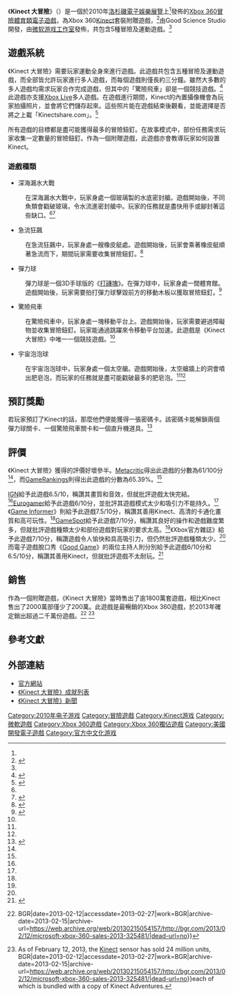 {{Infobox VG
|title = Kinect 大冒險
| image = Image:Kinect Adventures cover.jpg
|caption =
|developer = [[Good_Science_Studio|Good Science Studio]]
|publisher = [[微软游戏工作室|微软游戏工作室]]<ref name="GameRankings"/>
|designer = 
|engine = [[虚幻引擎|虚幻引擎3]]
|released = {{vgr|NA|2010年11月4日|EU|2010年11月10日|AUS|2010年11月18日|JP|2010年11月20日}}
| genre = [[冒險遊戲|冒險]]、[[體育類遊戲|體育]]
|modes = [[單人遊戲|單人]]、[[多人遊戲|多人]]
|platforms = [[Xbox_360|Xbox 360]]
}}

《'''Kinect 大冒險'''》（{{lang en|'''Kinect Adventures!'''}}）是一個於2010年[[洛杉磯|洛杉磯]][[E3电子娱乐展|電子娛樂展覽]]上<ref name="Announcement"/>發佈的[[Xbox_360|Xbox 360]][[冒險遊戲|冒險]][[體育類遊戲|體育類]][[電子遊戲|電子遊戲]]，為Xbox 360[[Kinect|Kinect]]套裝附贈遊戲，<ref name="Announcement">{{cite web|url=http://www.microsoft.com/showcase/en/us/details/7ddc8d6b-68f4-45d1-8d31-cb9da446f83a|title=Introducing Kinect for Xbox 360|date=June 14, 2010|work=|publisher=[[Microsoft|Microsoft]] Showcase|accessdate=July 7, 2010|archive-url=https://web.archive.org/web/20100710210905/http://www.microsoft.com/showcase/en/us/details/7ddc8d6b-68f4-45d1-8d31-cb9da446f83a|archive-date=2010-07-10|dead-url=yes}}</ref>由Good Science Studio開發，由[[微软游戏工作室|微软游戏工作室]]發佈，共包含5種冒險及運動遊戲。<ref name="GameRankings"/>

==遊戲系統==
《Kinect 大冒險》需要玩家運動全身來進行遊戲。此遊戲共包含五種冒險及運動遊戲，而全部皆允許玩家進行多人遊戲，而每個遊戲則僅長約三分鐘。雖然大多數的多人遊戲均需求玩家合作完成遊戲，但其中的「驚險飛車」卻是一個競技遊戲。<ref>{{cite web|url=http://www.ign.com/games/kinect-adventures/xbox-360-77456|title=Kinect Adventures - Xbox 360|publisher=IGN|accessdate=2013-09-01|archive-date=2017-10-03|archive-url=https://web.archive.org/web/20171003031107/http://www.ign.com/games/kinect-adventures/xbox-360-77456|dead-url=no}}</ref>此遊戲亦支援[[Xbox_Live|Xbox Live]]多人遊戲。在遊戲進行期間，Kinect的內置攝像機會為玩家拍攝照片，並會將它們儲存起來。這些照片能在遊戲結束後觀看，並能選擇是否將之上載「Kinectshare.com」。<ref>{{Cite web |url=http://marketplace.xbox.com/en-US/Product/Kinect-Adventures/66acd000-77fe-1000-9115-d8024d5308ed |title=Kinect Adventures! - Xbox.com |access-date=2013-09-01 |archive-url=https://web.archive.org/web/20110114232616/http://marketplace.xbox.com/en-US/Product/Kinect-Adventures/66acd000-77fe-1000-9115-d8024d5308ed |archive-date=2011-01-14 |dead-url=yes }}</ref>

所有遊戲的目標都是盡可能獲得最多的冒險鈕釘。在故事模式中，部份任務需求玩家收集一定數量的冒險鈕釘。作為一個附贈遊戲，此遊戲亦會教導玩家如何設置Kinect。

===遊戲種類===
*深海漏水大戰
:在深海漏水大戰中，玩家身處一個玻璃製的水底密封艙。遊戲開始後，不同魚類會戳破玻璃，令水流進密封艙中。玩家的任務就是盡快用手或腳封著這些缺口。<ref name="123Kinect.com"/><ref name="ReferenceA">{{Cite web |url=http://123kinect.com/Kinect-adventures-online-multiplaye/ |title=Kinect Adventures includes Online Multiplayer, Space Pop and 20,000 Leaks |access-date=2019-11-21 |archive-url=https://web.archive.org/web/20101203030132/http://123kinect.com/kinect-adventures-online-multiplaye/ |archive-date=2010-12-03 |dead-url=yes }}</ref>

*急流狂飆
:在急流狂飆中，玩家身處一艘橡皮艇處。遊戲開始後，玩家會乘著橡皮艇順著急流而下，期間玩家需要收集冒險鈕釘。<ref name="123Kinect.com">{{Cite web |url=http://123kinect.com/exclusive-interview-science-studio/2/ |title=exclusive interview science studio - 123KINECT |access-date=2019-11-21 |archive-url=https://web.archive.org/web/20101108064708/http://123kinect.com/exclusive-interview-science-studio/2/ |archive-date=2010-11-08 |dead-url=yes }}</ref>

*彈力球
:彈力球是一個3D手球版的《[[打磚塊|打磚塊]]》。在彈力球中，玩家身處一間體育館。遊戲開始後，玩家需要拍打彈力球擊毀前方的移動木板以獲取冒險鈕釘。<ref name="gameinformer.com">{{Cite web |url=http://gameinformer.com/b/news/archive/2010/06/17/like-jumping-and-ducking-Kinect-adventures-will-blow-your-mind.aspx |title=Like Jumping And Ducking? Kinect Adventures Will Blow Your Mind |access-date=2013-09-01 |archive-url=https://web.archive.org/web/20140817204535/http://www.gameinformer.com/b/news/archive/2010/06/17/like-jumping-and-ducking-kinect-adventures-will-blow-your-mind.aspx |archive-date=2014-08-17 |dead-url=yes }}</ref>

*驚險飛車
:在驚險飛車中，玩家身處一塊移動平台上。遊戲開始後，玩家需要避過障礙物並收集冒險鈕釘。玩家能通過跳躍來令移動平台加速。此遊戲是《Kinect 大冒險》中唯一一個競技遊戲。<ref name="gameinformer.com"/>

*宇宙泡泡球
:在宇宙泡泡球中，玩家身處一個太空艙。遊戲開始後，太空艙牆上的洞會噴出肥皂泡，而玩家的任務就是盡可能戳破最多的肥皂泡。<ref name="123Kinect.com"/><ref name="ReferenceA"/>

==預訂獎勵 ==
若玩家預訂了Kinect的話，那麼他們便能獲得一張密碼卡。該密碼卡能解鎖兩個彈力球關卡、一個驚險飛車關卡和一個直升機道具。<ref>{{Cite web |url=http://www.xbox.com/en-US/Kinect |title=Kinect for Xbox 360 All You Need is You |accessdate=2013-09-01 |archive-date=2010-09-12 |archive-url=https://web.archive.org/web/20100912154547/http://www.xbox.com/en-us/kinect |dead-url=yes }}</ref>

==評價==
{{VG reviews
|MC = 61/100<ref name="Metacritic">{{cite web|url=http://www.metacritic.com/game/xbox-360/kinect-adventures!|title=Kinect Adventures!|publisher=Metacritic|accessdate=2013-09-01|archive-date=2019-09-10|archive-url=https://web.archive.org/web/20190910083242/https://www.metacritic.com/game/xbox-360/kinect-adventures!|dead-url=no}}</ref>
|GR = 65.39%<ref name="GameRankings">{{cite web|url=http://www.gamerankings.com/xbox360/997630-kinect-adventures/index.html|title=Kinect Adventures! at Game Rankings (360)|publisher=Game Rankings|accessdate=2013-09-01|archive-date=2013-05-12|archive-url=https://web.archive.org/web/20130512053641/http://www.gamerankings.com/xbox360/997630-kinect-adventures/index.html|dead-url=no}}</ref>
|IGN = 6.5/10 <ref name="IGN">{{cite web|url=http://www.ign.com/articles/2010/11/04/kinect-adventures-review|title=Kinect Adventures Review|publisher=IGN|accessdate=2013-09-01|archive-date=2012-06-22|archive-url=https://web.archive.org/web/20120622073743/http://xbox360.ign.com/articles/113/1132367p1.html|dead-url=no}}</ref>
|EuroG =6/10<ref name="Eurogamer">{{cite web|url=http://www.eurogamer.net/articles/2010-11-04-kinect-adventures-review|title=Kinect Adventures Review|publisher=Eurogamer|accessdate=2013-09-01|archive-date=2020-11-30|archive-url=https://web.archive.org/web/20201130210414/https://www.eurogamer.net/articles/2010-11-04-kinect-adventures-review|dead-url=no}}</ref>
|GI = 7.5/10<ref name="Game Informer">{{cite web|url=http://www.gameinformer.com/games/kinect_adventures/b/xbox360/archive/2010/11/03/kinect-adventures-review.aspx|title=Kinect Adventures|publisher=Game Informer|accessdate=2013-09-01|archive-date=2021-01-25|archive-url=https://web.archive.org/web/20210125194411/https://www.gameinformer.com/games/kinect_adventures/b/xbox360/archive/2010/11/03/kinect-adventures-review.aspx|dead-url=no}}</ref>
|GSpot =7/10<ref name="GameSpot">{{cite web|url=http://asia.gamespot.com/kinect-adventures/|title=Kinect Adventures! (w/Kinect)|publisher=GameSpot|accessdate=2013-09-01|deadurl=yes|archiveurl=https://web.archive.org/web/20130723230121/http://asia.gamespot.com/kinect-adventures/|archivedate=2013-07-23}}</ref>
|OXM = 7/10<ref name="Official Xbox Magazine">{{cite web|url=http://www.oxmonline.com/kinect-adventures|title=Kinect Adventures|publisher=Official Xbox Magazine|accessdate=2013-09-01|archive-date=2013-10-19|archive-url=https://web.archive.org/web/20131019201534/http://www.oxmonline.com/kinect-adventures|dead-url=no}}</ref>
}}

《Kinect 大冒險》獲得的評價好壞參半。[[Metacritic|Metacritic]]得出此遊戲的分數為61/100分<ref name="Metacritic"/>，而[[GameRankings|GameRankings]]則得出此遊戲的分數為65.39%。<ref name="GameRankings"/>

[[IGN|IGN]]給予此遊戲6.5/10，稱讚其畫質和音效，但就批評遊戲太快完結。<ref name="IGN"/>[[Eurogamer|Eurogamer]]給予此遊戲6/10分，並批評其遊戲模式太少和吸引力不能持久。<ref name="Eurogamer"/>《[[Game_Informer|Game Informer]]》則給予此遊戲7.5/10分，稱讚其善用Kinect、高清的卡通化畫質和高可玩性。<ref name="Game Informer"/>[[GameSpot|GameSpot]]給予此遊戲7/10分，稱讚其良好的操作和遊戲難度繁多，但就批評遊戲種類太少和部份遊戲對玩家的要求太高。<ref name="GameSpot"/>《Xbox官方雜誌》給予此遊戲7/10分，稱讚遊戲令人愉快和具高吸引力，但仍然批評遊戲種類太少。<ref name="Official Xbox Magazine"/>而電子遊戲脫口秀《[[Good_Game|Good Game]]》的兩位主持人則分別給予此遊戲6/10分和6.5/10分，稱讚其善用Kinect，但就批評遊戲不太耐玩。<ref>{{cite episode|title=Kinect Round Up Review|credits=Bendixsen 6.5/10, O'Donnell 6/10|network=[[ABC_Television|ABC Television]]|airdate=29 November 2010|season=5|number=42|transcripturl=http://www.abc.net.au/tv/goodgame/stories/s3079641.htm}}</ref>

==銷售==
作為一個附贈遊戲，《Kinect 大冒險》當時售出了逾1800萬套遊戲，相比Kinect售出了2000萬部僅少了200萬。此遊戲是最暢銷的Xbox 360遊戲，於2013年確定銷出超過二千萬份遊戲。<ref>{{cite web|url=http://bgr.com/2013/02/12/microsoft-xbox-360-sales-2013-325481/|title=Microsoft Xbox 360 sales top 76 million, Kinect sales top 24 million {{!}} BGR|date=2013-02-12|accessdate=2013-02-27|work=BGR|archive-date=2013-02-15|archive-url=https://web.archive.org/web/20130215054157/http://bgr.com/2013/02/12/microsoft-xbox-360-sales-2013-325481/|dead-url=no}}</ref>  <ref>As of February 12, 2013, the [[Kinect|Kinect]] sensor has sold 24 million units,{{cite web|url=http://bgr.com/2013/02/12/microsoft-xbox-360-sales-2013-325481/|title=Microsoft Xbox 360 sales top 76 million, Kinect sales top 24 million {{!}} BGR|date=2013-02-12|accessdate=2013-02-27|work=BGR|archive-date=2013-02-15|archive-url=https://web.archive.org/web/20130215054157/http://bgr.com/2013/02/12/microsoft-xbox-360-sales-2013-325481/|dead-url=no}}each of which is bundled with a copy of Kinect Adventures.</ref>

== 參考文獻 ==
{{reflist|2}}

==外部連結==
*[https://web.archive.org/web/20110114232616/http://marketplace.xbox.com/en-US/Product/Kinect-Adventures/66acd000-77fe-1000-9115-d8024d5308ed 官方網站]
*[https://web.archive.org/web/20101103230620/http://123kinect.com/kinect-adventures-achievements/ 《Kinect 大冒險》成就列表]
*[https://web.archive.org/web/20120313050030/http://123kinect.com/tag/Kinect-adventures 《Kinect 大冒險》新聞]

{{vgbestsellers}}
{{DEFAULTSORT:Kinect Adventures}}
[[Category:2010年电子游戏|Category:2010年电子游戏]]
[[Category:冒險遊戲|Category:冒險遊戲]]
[[Category:Kinect游戏|Category:Kinect游戏]]
[[Category:微軟遊戲|Category:微軟遊戲]]
[[Category:Xbox_360遊戲|Category:Xbox 360遊戲]]
[[Category:Xbox_360獨佔遊戲|Category:Xbox 360獨佔遊戲]]
[[Category:美國開發電子遊戲|Category:美國開發電子遊戲]]
[[Category:官方中文化游戏|Category:官方中文化游戏]]